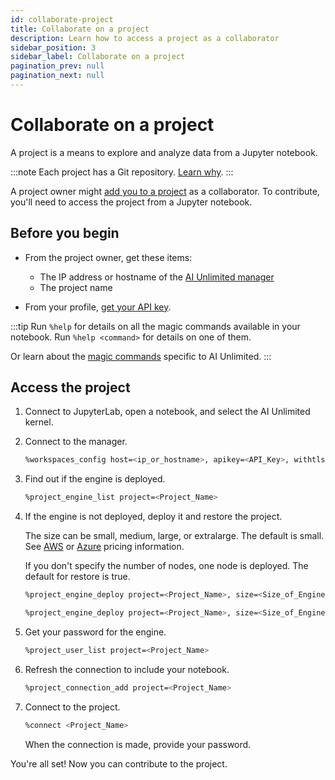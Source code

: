 ```yaml
---
id: collaborate-project
title: Collaborate on a project
description: Learn how to access a project as a collaborator
sidebar_position: 3
sidebar_label: Collaborate on a project
pagination_prev: null
pagination_next: null
---
```



# Collaborate on a project

A project is a means to explore and analyze data from a Jupyter notebook. 

:::note
Each project has a Git repository. [Learn why](../glossary.md#project-repository).
:::

A project owner might [add you to a project](../manage-ai-unlimited/add-collaborators.md) as a collaborator. To contribute, you'll need to access the project from a Jupyter notebook.


## Before you begin

- From the project owner, get these items:
  - The IP address or  hostname of the [AI Unlimited manager](../glossary.md#ai-unlimited-manager)
  - The project name

- From your profile, [get your API key](./get-api-key.md). 

:::tip
Run `%help` for details on all the magic commands available in your notebook. Run `%help <command>` for details on one of them. 

Or learn about the [magic commands](./magic-commands.md) specific to AI Unlimited. 
:::


## Access the project

1. Connect to JupyterLab, open a notebook, and select the AI Unlimited kernel.

2. Connect to the manager.
    ```bash 
    %workspaces_config host=<ip_or_hostname>, apikey=<API_Key>, withtls=<T|F>
    ```

3. Find out if the engine is deployed.
    ```bash 
    %project_engine_list project=<Project_Name>
    ```

4. If the engine is not deployed, deploy it and restore the project. 

   The size can be small, medium, large, or extralarge. The default is small. See [AWS](http://aws.amazon.com/marketplace/pp/prodview-2srvuo3mwqlig) or [Azure](https://azuremarketplace.microsoft.com/en-us/marketplace/apps/teradata.ai-unlimited?tab=Overview) pricing information.
   
   If you don't specify the number of nodes, one node is deployed. The default for restore is true.
   
   <Tabs>
   <TabItem value="aws1" label="AWS">

   ```bash 
   %project_engine_deploy project=<Project_Name>, size=<Size_of_Engine>, node=<Number_of_Nodes>, subnet=<Subnet_id>, region=<Region>, restore=<true|false>, prefixlist=<Prefix_List>, securitygroups=<Security_Group>, cidrs=<CIDR>, tags=<Tags>, iamrole=<IAM_Role>, roleprefix=<Role_Prefix>, permissionboundary=<Permission_Boundary>
   ```

   </TabItem>
   <TabItem value="azure" label="Azure">

   ```bash 
   %project_engine_deploy project=<Project_Name>, size=<Size_of_Engine>, node=<Number_of_Nodes>, subnet=<Subnet_id>, region=<Region>, restore=<true|false>, network=<Network>, keyvault=<Key_Vault>, keyvaultresourcegroup=<Key_Vault_Resource_Group>, networkresourcegroup=<Network_Resource_Group>
   ```
   </TabItem>
   </Tabs>
	
5. Get your password for the engine.
   ```bash
   %project_user_list project=<Project_Name>
   ```

6. Refresh the connection to include your notebook.
   ```bash 
   %project_connection_add project=<Project_Name>
   ```

7. Connect to the project.
   ```bash
   %connect <Project_Name>
   ```
   When the connection is made, provide your password.
   
You're all set! Now you can contribute to the project.


